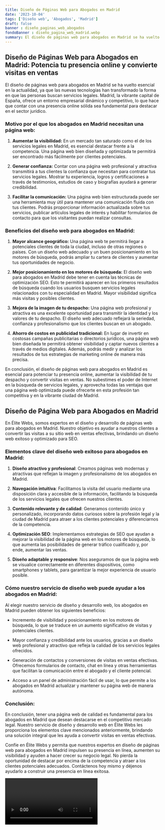 ```yaml
---
title: Diseño de Páginas Web para Abogados en Madrid
date: '2023-10-04'
tags: ['Diseño web', 'Abogados', 'Madrid']
draft: false
banner : diseño_paginas_web_abogados
fondoBanner : diseño_pagina_web_madrid.webp
summary: El diseño de páginas web para abogados en Madrid se ha vuelto esencial en la actualidad, ya que las nuevas tecnologías han transformado la forma en que las personas buscan servicios legales. Madrid, la vibrante capital de España, ofrece un entorno empresarial dinámico y competitivo, lo que hace que contar con una presencia online sólida sea fundamental para destacar en el sector jurídico.
---
```


## Diseño de Páginas Web para Abogados en Madrid: Potencia tu presencia online y convierte visitas en ventas

El diseño de páginas web para abogados en Madrid se ha vuelto esencial en la actualidad, ya que las nuevas tecnologías han transformado la forma en que las personas buscan servicios legales. Madrid, la vibrante capital de España, ofrece un entorno empresarial dinámico y competitivo, lo que hace que contar con una presencia online sólida sea fundamental para destacar en el sector jurídico.

### Motivo por el que los abogados en Madrid necesitan una página web:

1. **Aumentar la visibilidad:** En un mercado tan saturado como el de los servicios legales en Madrid, es esencial destacar frente a la competencia. Una página web bien diseñada y optimizada te permitirá ser encontrado más fácilmente por clientes potenciales.

2. **Generar confianza:** Contar con una página web profesional y atractiva transmitirá a tus clientes la confianza que necesitan para contratar tus servicios legales. Mostrar tu experiencia, logros y certificaciones a través de testimonios, estudios de caso y biografías ayudará a generar credibilidad.

3. **Facilitar la comunicación:** Una página web bien estructurada puede ser una herramienta muy útil para mantener una comunicación fluida con tus clientes. Podrás proporcionar información actualizada sobre tus servicios, publicar artículos legales de interés y habilitar formularios de contacto para que los visitantes puedan realizar consultas.

### Beneficios del diseño web para abogados en Madrid:

1. **Mayor alcance geográfico:** Una página web te permitirá llegar a potenciales clientes de toda la ciudad, incluso de otras regiones o países. Con un diseño web adecuado y un buen posicionamiento en los motores de búsqueda, podrás ampliar tu cartera de clientes y aumentar tus oportunidades de negocio.

2. **Mejor posicionamiento en los motores de búsqueda:** El diseño web para abogados en Madrid debe tener en cuenta las técnicas de optimización SEO. Esto te permitirá aparecer en los primeros resultados de búsqueda cuando los usuarios busquen servicios legales relacionados con tu especialidad en Madrid. Mayor visibilidad significa más visitas y posibles clientes.

3. **Mejora de la imagen de tu despacho:** Una página web profesional y atractiva es una excelente oportunidad para transmitir la identidad y los valores de tu despacho. El diseño web adecuado reflejará la seriedad, confianza y profesionalismo que los clientes buscan en un abogado.

4. **Ahorro de costos en publicidad tradicional:** En lugar de invertir en costosas campañas publicitarias o directorios jurídicos, una página web bien diseñada te permitirá obtener visibilidad y captar nuevos clientes a través de medios digitales. Además, podrás medir y analizar los resultados de tus estrategias de marketing online de manera más precisa.

En conclusión, el diseño de páginas web para abogados en Madrid es esencial para potenciar tu presencia online, aumentar la visibilidad de tu despacho y convertir visitas en ventas. No subestimes el poder de Internet en la búsqueda de servicios legales, y aprovecha todas las ventajas que una página web optimizada puede ofrecerte en esta profesión tan competitiva y en la vibrante ciudad de Madrid.

<GifSeo />

<Cta />

## Diseño de Página Web para Abogados en Madrid

En Élite Webs, somos expertos en el diseño y desarrollo de páginas web para abogados en Madrid. Nuestro objetivo es ayudar a nuestros clientes a convertir las visitas a su sitio web en ventas efectivas, brindando un diseño web exitoso y optimizado para SEO.

### Elementos clave del diseño web exitoso para abogados en Madrid:

1. **Diseño atractivo y profesional**: Creamos páginas web modernas y atractivas que reflejan la imagen y profesionalismo de los abogados en Madrid.

2. **Navegación intuitiva**: Facilitamos la visita del usuario mediante una disposición clara y accesible de la información, facilitando la búsqueda de los servicios legales que ofrecen nuestros clientes.

3. **Contenido relevante y de calidad**: Generamos contenido único y personalizado, incorporando datos curiosos sobre la profesión legal y la ciudad de Madrid para atraer a los clientes potenciales y diferenciarnos de la competencia.

4. **Optimización SEO**: Implementamos estrategias de SEO que ayudan a mejorar la visibilidad de la página web en los motores de búsqueda, lo que aumenta las posibilidades de generar tráfico cualificado y, por ende, aumentar las ventas.

5. **Diseño adaptable y responsive**: Nos aseguramos de que la página web se visualice correctamente en diferentes dispositivos, como smartphones y tablets, para garantizar la mejor experiencia de usuario posible.

### Cómo nuestro servicio de diseño web puede ayudar a los abogados en Madrid:

Al elegir nuestro servicio de diseño y desarrollo web, los abogados en Madrid pueden obtener los siguientes beneficios:

- Incremento de visibilidad y posicionamiento en los motores de búsqueda, lo que se traduce en un aumento significativo de visitas y potenciales clientes.

- Mayor confianza y credibilidad ante los usuarios, gracias a un diseño web profesional y atractivo que refleja la calidad de los servicios legales ofrecidos.

- Generación de contactos y conversiones de visitas en ventas efectivas. Ofrecemos formularios de contacto, chat en línea y otras herramientas que facilitan la comunicación entre el abogado y el cliente potencial.

- Acceso a un panel de administración fácil de usar, lo que permite a los abogados en Madrid actualizar y mantener su página web de manera autónoma.

### Conclusión:

En conclusión, tener una página web de calidad es fundamental para los abogados en Madrid que desean destacarse en el competitivo mercado legal. Nuestro servicio de diseño y desarrollo web en Élite Webs les proporciona los elementos clave mencionados anteriormente, brindando una solución integral que les ayuda a convertir visitas en ventas efectivas.

Confíe en Élite Webs y permita que nuestros expertos en diseño de páginas web para abogados en Madrid impulsen su presencia en línea, aumenten su visibilidad y ayuden a hacer crecer su negocio legal. No pierda la oportunidad de destacar por encima de la competencia y atraer a los clientes potenciales adecuados. Contáctenos hoy mismo y déjenos ayudarlo a construir una presencia en línea exitosa.

<Video />

<CtaBot job='Abogados' city='Madrid'/>

<Gmaps query='Madrid+españa+maps' />